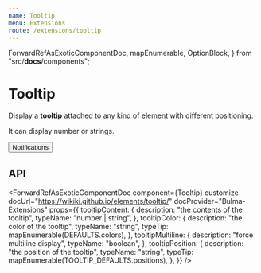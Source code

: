 ```yaml
---
name: Tooltip
menu: Extensions
route: /extensions/tooltip
---
```



  ForwardRefAsExoticComponentDoc,
  mapEnumerable,
  OptionBlock,
} from "src/__docs__/components";

# Tooltip

Display a **tooltip** attached to any kind of element with different positioning.

It can display number or strings.

<Playground>
  <Button
    badgeContent="pending"
    badgeColor="warning"
    as={Tooltip}
    tooltipContent="Tooltip Text"
  >
    Notifications
  </Button>
</Playground>

## API

<ForwardRefAsExoticComponentDoc
  component={Tooltip}
  customize
  docUrl="https://wikiki.github.io/elements/tooltip/"
  docProvider="Bulma-Extensions"
  props={{
    tooltipContent: {
      description: "the contents of the tooltip",
      typeName: "number | string",
    },
    tooltipColor: {
      description: "the color of the tooltip",
      typeName: "string",
      typeTip: mapEnumerable(DEFAULTS.colors),
    },
    tooltipMultiline: {
      description: "force multiline display",
      typeName: "boolean",
    },
    tooltipPosition: {
      description: "the position of the tooltip",
      typeName: "string",
      typeTip: mapEnumerable(TOOLTIP_DEFAULTS.positions),
    },
  }}
/>
